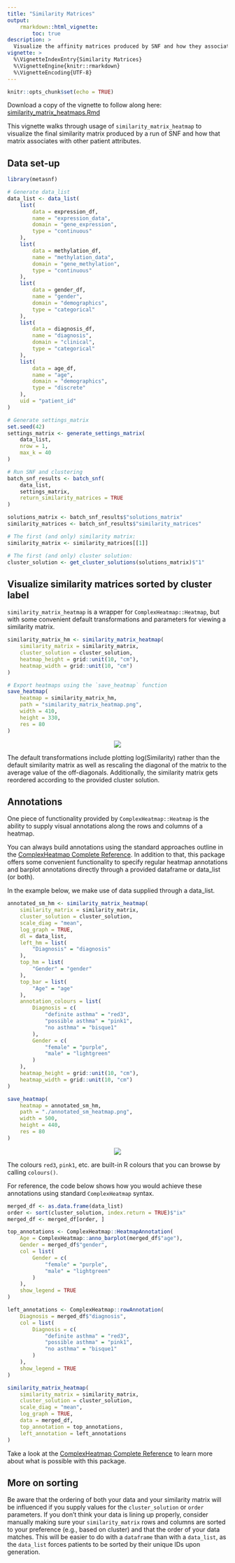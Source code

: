 ```yaml
---
title: "Similarity Matrices"
output:
    rmarkdown::html_vignette:
        toc: true
description: >
  Visualize the affinity matrices produced by SNF and how they associate with other data attributes.
vignette: >
  %\VignetteIndexEntry{Similarity Matrices}
  %\VignetteEngine{knitr::rmarkdown}
  %\VignetteEncoding{UTF-8}
---
```


```r
knitr::opts_chunk$set(echo = TRUE)
```

Download a copy of the vignette to follow along here: [similarity_matrix_heatmaps.Rmd](https://raw.githubusercontent.com/BRANCHlab/metasnf/refs/heads/main/vignettes/similarity_matrix_heatmap.Rmd)

This vignette walks through usage of `similarity_matrix_heatmap` to visualize the final similarity matrix produced by a run of SNF and how that matrix associates with other patient attributes.

## Data set-up

```r
library(metasnf)

# Generate data_list
data_list <- data_list(
    list(
        data = expression_df,
        name = "expression_data",
        domain = "gene_expression",
        type = "continuous"
    ),
    list(
        data = methylation_df,
        name = "methylation_data",
        domain = "gene_methylation",
        type = "continuous"
    ),
    list(
        data = gender_df,
        name = "gender",
        domain = "demographics",
        type = "categorical"
    ),
    list(
        data = diagnosis_df,
        name = "diagnosis",
        domain = "clinical",
        type = "categorical"
    ),
    list(
        data = age_df,
        name = "age",
        domain = "demographics",
        type = "discrete"
    ),
    uid = "patient_id"
)

# Generate settings_matrix
set.seed(42)
settings_matrix <- generate_settings_matrix(
    data_list,
    nrow = 1,
    max_k = 40
)

# Run SNF and clustering
batch_snf_results <- batch_snf(
    data_list,
    settings_matrix,
    return_similarity_matrices = TRUE
)

solutions_matrix <- batch_snf_results$"solutions_matrix"
similarity_matrices <- batch_snf_results$"similarity_matrices"

# The first (and only) similarity matrix:
similarity_matrix <- similarity_matrices[[1]]

# The first (and only) cluster solution:
cluster_solution <- get_cluster_solutions(solutions_matrix)$"1"
```

## Visualize similarity matrices sorted by cluster label

`similarity_matrix_heatmap` is a wrapper for `ComplexHeatmap::Heatmap`, but with some convenient default transformations and parameters for viewing a similarity matrix.

```r
similarity_matrix_hm <- similarity_matrix_heatmap(
    similarity_matrix = similarity_matrix,
    cluster_solution = cluster_solution,
    heatmap_height = grid::unit(10, "cm"),
    heatmap_width = grid::unit(10, "cm")
)

# Export heatmaps using the `save_heatmap` function
save_heatmap(
    heatmap = similarity_matrix_hm,
    path = "similarity_matrix_heatmap.png",
    width = 410,
    height = 330,
    res = 80
)
```

<center>
![](https://raw.githubusercontent.com/BRANCHlab/metasnf/main/vignettes/similarity_matrix_heatmap.png)
</center>

The default transformations include plotting log(Similarity) rather than the default similarity matrix as well as rescaling the diagonal of the matrix to the average value of the off-diagonals.
Additionally, the similarity matrix gets reordered according to the provided cluster solution.

## Annotations

One piece of functionality provided by `ComplexHeatmap::Heatmap` is the ability to supply visual annotations along the rows and columns of a heatmap.

You can always build annotations using the standard approaches outline in the [ComplexHeatmap Complete Reference](https://jokergoo.github.io/ComplexHeatmap-reference/book/index.html).
In addition to that, this package offers some convenient functionality to specify regular heatmap annotations and barplot annotations directly through a provided dataframe or data_list (or both).

In the example below, we make use of data supplied through a data_list.

```r

annotated_sm_hm <- similarity_matrix_heatmap(
    similarity_matrix = similarity_matrix,
    cluster_solution = cluster_solution,
    scale_diag = "mean",
    log_graph = TRUE,
    dl = data_list,
    left_hm = list(
        "Diagnosis" = "diagnosis"
    ),
    top_hm = list(
        "Gender" = "gender"
    ),
    top_bar = list(
        "Age" = "age"
    ),
    annotation_colours = list(
        Diagnosis = c(
            "definite asthma" = "red3",
            "possible asthma" = "pink1",
            "no asthma" = "bisque1"
        ),
        Gender = c(
            "female" = "purple",
            "male" = "lightgreen"
        )
    ),
    heatmap_height = grid::unit(10, "cm"),
    heatmap_width = grid::unit(10, "cm")
)
```

```r
save_heatmap(
    heatmap = annotated_sm_hm,
    path = "./annotated_sm_heatmap.png",
    width = 500,
    height = 440,
    res = 80
)
```

<center>
![](https://raw.githubusercontent.com/BRANCHlab/metasnf/main/vignettes/annotated_sm_heatmap.png)
</center>

The colours `red3`, `pink1`, etc. are built-in R colours that you can browse by calling `colours()`.

For reference, the code below shows how you would achieve these annotations using standard `ComplexHeatmap` syntax.

```r
merged_df <- as.data.frame(data_list)
order <- sort(cluster_solution, index.return = TRUE)$"ix"
merged_df <- merged_df[order, ]

top_annotations <- ComplexHeatmap::HeatmapAnnotation(
    Age = ComplexHeatmap::anno_barplot(merged_df$"age"),
    Gender = merged_df$"gender",
    col = list(
        Gender = c(
            "female" = "purple",
            "male" = "lightgreen"
        )
    ),
    show_legend = TRUE
)

left_annotations <- ComplexHeatmap::rowAnnotation(
    Diagnosis = merged_df$"diagnosis",
    col = list(
        Diagnosis = c(
            "definite asthma" = "red3",
            "possible asthma" = "pink1",
            "no asthma" = "bisque1"
        )
    ),
    show_legend = TRUE
)

similarity_matrix_heatmap(
    similarity_matrix = similarity_matrix,
    cluster_solution = cluster_solution,
    scale_diag = "mean",
    log_graph = TRUE,
    data = merged_df,
    top_annotation = top_annotations,
    left_annotation = left_annotations
)

```

Take a look at the [ComplexHeatmap Complete Reference](https://jokergoo.github.io/ComplexHeatmap-reference/book/index.html) to learn more about what is possible with this package.

## More on sorting

Be aware that the ordering of both your data and your similarity matrix will be influenced if you supply values for the `cluster_solution` or `order` parameters.
If you don't think your data is lining up properly, consider manually making sure your `similarity_matrix` rows and columns are sorted to your preference (e.g., based on cluster) and that the order of your data matches.
This will be easier to do with a `dataframe` than with a `data_list`, as the `data_list` forces patients to be sorted by their unique IDs upon generation.
